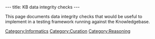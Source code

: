 ---
title: KB data integrity checks
---

This page documents data integrity checks that would be useful to implement in a testing framework running against the Knowledgebase.

[[Category:Informatics]]
[[Category:Curation]]
[[Category:Reasoning]]